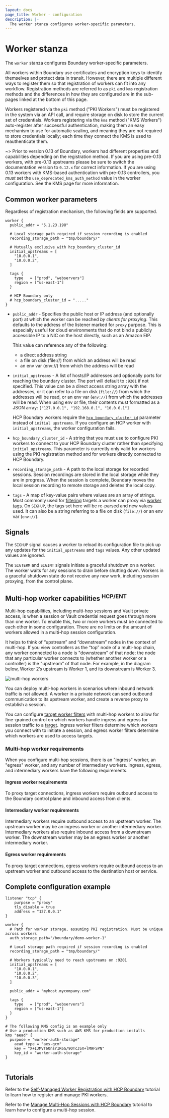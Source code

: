 ```yaml
---
layout: docs
page_title: Worker - configuration
description: |-
  The worker stanza configures worker-specific parameters.
---
```


# Worker stanza

The `worker` stanza configures Boundary worker-specific parameters.

All workers within Boundary use certificates and encryption keys to identify
themselves and protect data in transit. However, there are multiple different
ways to register them so that registration of workers can fit into any workflow.
Registration methods are referred to as `pki` and `kms` registration methods and
the differences in how they are configured are in the sub-pages linked at the
bottom of this page.

Workers registered via the `pki` method ("PKI Workers") must be registered in
the system via an API call, and require storage on disk to store the current set
of credentials. Workers registering via the `kms` method ("KMS Workers")
auto-register after successful authentication, making them an easy mechanism to
use for automatic scaling, and meaning they are not required to store
credentials locally; each time they connect the KMS is used to reauthenticate
them.

~> Prior to version 0.13 of Boundary, workers had different properties and
capabilities depending on the registration method. If you are using pre-0.13
workers, with pre-0.13 upstreams please be sure to switch the documentation
version to `0.12.x` for correct information. If you are using 0.13 workers with
KMS-based authentication with pre-0.13 controllers, you _must_ set the
`use_deprecated_kms_auth_method` value in the worker configuration. See the KMS
page for more information.

## Common worker parameters
Regardless of registration mechanism, the following fields are supported.

```hcl
worker {
  public_addr = "5.1.23.198"

  # Local storage path required if session recording is enabled
  recording_storage_path = "tmp/boundary/"

  # Mutually exclusive with hcp_boundary_cluster_id
  initial_upstreams = [
    "10.0.0.1",
    "10.0.0.2",
  ]

  tags {
    type   = ["prod", "webservers"]
    region = ["us-east-1"]
  }

  # HCP Boundary only
  # hcp_boundary_cluster_id = "....."
}
```

- `public_addr` - Specifies the public host or IP address (and optionally port)
  at which the worker can be reached _by clients for proxying_. This defaults to
  the address of the listener marked for `proxy` purpose. This is especially
  useful for cloud environments that do not bind a publicly accessible IP to a
  NIC on the host directly, such as an Amazon EIP.

  This value can reference any of the following:
  - a direct address string
  - a file on disk (file://) from which an address will be read
  - an env var (env://) from which the address will be read

- `initial_upstreams` - A list of hosts/IP addresses and optionally ports for
  reaching the boundary cluster. The port will default to `:9201` if not
  specified. This value can be a direct access string array with the addresses,
  or it can refer to a file on disk (`file://`) from which the addresses will be
  read, or an env var (`env://`) from which the addresses will be read. When
  using env or file, their contents must formatted as a JSON array:
  `["127.0.0.1", "192.168.0.1", "10.0.0.1"]`

  HCP Boundary workers require the [`hcp_boundary_cluster_id`](/boundary/docs/configuration/worker/#hcp_boundary_cluster_id) parameter instead of `initial upstreams`.
  If you configure an HCP worker with `initial_upstreams`, the worker configuration fails.

- `hcp_boundary_cluster_id` - A string that you must use to configure PKI workers
  to connect to your HCP Boundary cluster rather than specifying
  `initial_upstreams`. This parameter is currently only valid for workers using the PKI
  registration method and for workers directly connected to HCP Boundary.

- `recording_storage_path` - A path to the local storage for recorded sessions.
   Session recordings are stored in the local storage while they are in progress.
   When the session is complete, Boundary moves the local session recording to remote storage and deletes the local copy.

- `tags` - A map of key-value pairs where values are an array of strings. Most
  commonly used for [filtering](/boundary/docs/concepts/filtering) targets a
  worker can proxy via [worker
  tags](/boundary/docs/concepts/filtering/worker-tags). On `SIGHUP`, the tags
  set here will be re-parsed and new values used. It can also be a string
  referring to a file on disk (`file://`) or an env var (`env://`).

## Signals

The `SIGHUP` signal causes a worker to reload its configuration file to pick up any updates for the `initial_upstreams` and `tags` values.
Any other updated values are ignored.

The `SIGTERM` and `SIGINT` signals initiate a graceful shutdown on a worker. The worker waits for any sessions to drain
before shutting down. Workers in a graceful shutdown state do not receive any new work, including session proxying, from the control plane.

## Multi-hop worker capabilities <sup>HCP/ENT</sup>

Multi-hop capabilities, including multi-hop sessions and Vault private access,
is when a session or Vault credential request goes through more than one worker.
To enable this, two or more workers must be connected to each other in some
configuration. There are no limits on the amount of workers allowed in a
multi-hop session configuration.

It helps to think of “upstream” and “downstream” nodes in the context of
multi-hop. If you view controllers as the “top” node of a multi-hop chain, any
worker connected to a node is "downstream" of that node; the node that any
particular worker connects to (whether another worker or a controller) is the
"upstream" of that node. For example, in the diagram below, Worker 2’s upstream
is Worker 1, and its downstream is Worker 3.

![multi-hop workers](/img/multi-hop-workers.png)

You can deploy multi-hop workers in scenarios where inbound network traffic is
not allowed. A worker in a private network can send outbound communication to
its upstream worker, and create a reverse proxy to establish a session.

You can configure [target worker filters][] with multi-hop workers to allow for
fine-grained control on which workers handle ingress and egress for session
traffic to a [target][]. Ingress worker filters determine which workers you
connect with to initiate a session, and egress worker filters determine which
workers are used to access targets.

### Multi-hop worker requirements

When you configure multi-hop sessions, there is an "ingress" worker, an "egress"
worker, and any number of intermediary workers. Ingress, egress, and
intermediary workers have the following requirements.

#### Ingress worker requirements

To proxy target connections, ingress workers require outbound access to the
Boundary control plane and inbound access from clients.

#### Intermediary worker requirements

Intermediary workers require outbound access to an upstream worker. The upstream
worker may be an ingress worker or another intermediary worker. Intermediary
workers also require inbound access from a downstream worker. The downstream
worker may be an egress worker or another intermediary worker.

#### Egress worker requirements

To proxy target connections, egress workers require outbound access to an
upstream worker and outbound access to the destination host or service.

## Complete configuration example

```hcl
listener "tcp" {
	purpose = "proxy"
	tls_disable = true
	address = "127.0.0.1"
}

worker {
  # Path for worker storage, assuming PKI registration. Must be unique across workers
  auth_storage_path="/boundary/demo-worker-1"

  # Local storage path required if session recording is enabled
  recording_storage_path = "tmp/boundary/"

  # Workers typically need to reach upstreams on :9201
  initial_upstreams = [
    "10.0.0.1",
    "10.0.0.2",
    "10.0.0.3",
  ]

  public_addr = "myhost.mycompany.com"

  tags {
    type   = ["prod", "webservers"]
    region = ["us-east-1"]
  }
}

# The following KMS config is an example only
# Use a production KMS such as AWS KMS for production installs
kms "aead" {
  purpose = "worker-auth-storage"
	aead_type = "aes-gcm"
	key = "X+IJMVT6OnsrIR6G/9OTcJSX+lM9FSPN"
	key_id = "worker-auth-storage"
}


```

## Tutorials

Refer to the [Self-Managed Worker Registration with HCP Boundary](/boundary/tutorials/hcp-administration/hcp-manage-workers) tutorial to learn how to register and manage PKI workers.

Refer to the [Manage Multi-Hop Sessions with HCP Boundary](/boundary/tutorials/hcp-administration/hcp-manage-multi-hop) tutorial to learn how to configure a multi-hop session.

[kms workers]: /boundary/docs/configuration/worker/kms-worker
[pki workers]: /boundary/docs/configuration/worker/pki-worker
[target]: /boundary/docs/concepts/domain-model/targets
[target worker filters]: /boundary/docs/concepts/filtering/worker-tags#target-worker-filtering
[session recording]: /boundary/docs/configuration/session-recording
